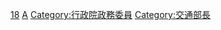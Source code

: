 {{Catnav|頁面分類|各種主題的頁面分類|按國家分類|各國交通|中華民國交通|中華民國交通部}}

[[Category:中華民國行政院所屬部會首長|18]]
[[Category:中華民國交通部相關人物|A]]
[[Category:行政院政務委員|Category:行政院政務委員]]
[[Category:交通部長|Category:交通部長]]
